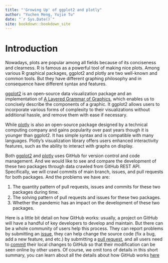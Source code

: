 ```yaml
--- 
title: "'Growing Up' of ggplot2 and plotly"
author: "Yuchen Meng, Yujie Tu"
date: "`r Sys.Date()`"
site: bookdown::bookdown_site
---
```


# Introduction

Nowadays, plots are popular among all fields because of its conciseness and clearness. R is famous as a powerful tool of making nice plots. Among various R graphical packages, ggplot2 and plotly are two well-known and common tools. But they have different graphing philosophy and in consequence have different syntax and features. 

[ggplot2](https://ggplot2.tidyverse.org/) is an open-source data visualization package and an implementation of [A Layered Grammar of Graphics](https://vita.had.co.nz/papers/layered-grammar.pdf), which enables us to concisely describe the components of a graphic. It ggplot2 allows users to incorporate various forms of complexity to their visualizations without additional hassle, and remove them with ease if necessary.   

While [plotly](https://plotly.com/r/) is also an open-source package designed by a technical computing company and gains popularity over past years though it is younger than ggplot2. It has simple syntax and is compatible with many languages. Plotly’s visualization library offers users enhanced interactivity features, such as the ability to interact with graphs on display.

Both [ggplot2](https://github.com/tidyverse/ggplot2) and [plotly](https://github.com/plotly/plotly.R) uses GitHub for version control and code management. And we would like to see and compare the development of these two packages through data crawled from GitHub REST API. Specifically, we will crawl commits of main branch, issues, and pull requests for both packages. And the problems we have are:  

1) The quantity pattern of pull requests, issues and commits for these two packages during time.  
2) The solving pattern of pull requests and issues for these two packages.  
3) Whether the pandemic has an impact on the development of these two packages.  

Here is a little bit detail on how GitHub works: usually, a project on GitHub will have a handful of key developers to develop and maintain. But there can be a whole community of users help this process. They can report problems by submitting an [issue](https://docs.github.com/en/issues), they can help change the source code (fix a bug, add a new feature, and etc.) by submitting a [pull request](https://docs.github.com/en/pull-requests), and all users need to [commit](https://docs.github.com/en/pull-requests/committing-changes-to-your-project) their local changes to GitHub so that their modification can be seen online by other users. Of course, we omit tons of details in this short summary, you can learn about all the details about how GitHub works [here](https://docs.github.com/en/get-started) 
